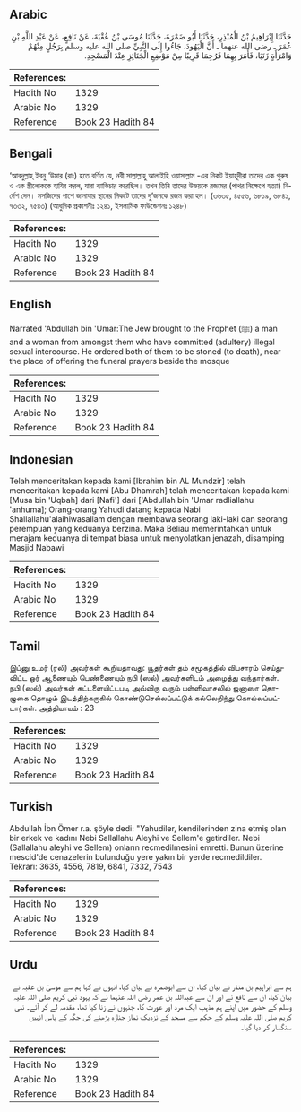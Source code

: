 ## Arabic


<div dir="rtl" lang="ar" style={{fontSize:'larger',backgroundColor:'#f8f9fa',padding:20}}>
حَدَّثَنَا إِبْرَاهِيمُ بْنُ الْمُنْذِرِ، حَدَّثَنَا أَبُو ضَمْرَةَ، حَدَّثَنَا مُوسَى بْنُ عُقْبَةَ، عَنْ نَافِعٍ، عَنْ عَبْدِ اللَّهِ بْنِ عُمَرَ ـ رضى الله عنهما ـ أَنَّ الْيَهُودَ، جَاءُوا إِلَى النَّبِيِّ صلى الله عليه وسلم بِرَجُلٍ مِنْهُمْ وَامْرَأَةٍ زَنَيَا، فَأَمَرَ بِهِمَا فَرُجِمَا قَرِيبًا مِنْ مَوْضِعِ الْجَنَائِزِ عِنْدَ الْمَسْجِدِ‏.‏
</div>
<div style={{backgroundColor:'#f8f9fa',padding:20, marginBottom: 10}}><table> <thead> <tr> <th>References:</th> <th></th> </tr> </thead> <tbody><tr><td>Hadith No</td><td>1329</td></tr><tr><td>Arabic No</td><td>1329</td></tr><tr><td>Reference</td><td>Book 23 Hadith 84</td></tr></tbody></table></div>

## Bengali


<div dir="ltr" lang="bn" style={{fontSize:'larger',backgroundColor:'#f8f9fa',padding:20}}>
‘আবদুল্লাহ্ ইবনু ‘উমার (রাঃ) হতে বর্ণিত যে, নবী সাল্লাল্লাহু আলাইহি ওয়াসাল্লাম -এর নিকট ইয়াহূদীরা তাদের এক পুরুষ ও এক স্ত্রীলোককে হাযির করল, যারা ব্যাভিচার করেছিল। তখন তিনি তাদের উভয়কে রজমের (পাথর নিক্ষেপে হত্যা) নির্দেশ দেন। মসজিদের পাশে জানাযার স্থানের নিকটে তাদের দু’জনকে রজম করা হল। (৩৬৩৫, ৪৫৫৬, ৬৮১৯, ৬৮৪১, ৭৩৩২, ৭৫৪৩) (আধুনিক প্রকাশনীঃ ১২৪১, ইসলামিক ফাউন্ডেশনঃ ১২৪৮)
</div>
<div style={{backgroundColor:'#f8f9fa',padding:20, marginBottom: 10}}><table> <thead> <tr> <th>References:</th> <th></th> </tr> </thead> <tbody><tr><td>Hadith No</td><td>1329</td></tr><tr><td>Arabic No</td><td>1329</td></tr><tr><td>Reference</td><td>Book 23 Hadith 84</td></tr></tbody></table></div>

## English


<div dir="ltr" lang="en" style={{fontSize:'larger',backgroundColor:'#f8f9fa',padding:20}}>
Narrated 'Abdullah bin 'Umar:The Jew brought to the Prophet (ﷺ) a man and a woman from amongst them who have committed (adultery) illegal sexual intercourse. He ordered both of them to be stoned (to death), near the place of offering the funeral prayers beside the mosque
</div>
<div style={{backgroundColor:'#f8f9fa',padding:20, marginBottom: 10}}><table> <thead> <tr> <th>References:</th> <th></th> </tr> </thead> <tbody><tr><td>Hadith No</td><td>1329</td></tr><tr><td>Arabic No</td><td>1329</td></tr><tr><td>Reference</td><td>Book 23 Hadith 84</td></tr></tbody></table></div>

## Indonesian


<div dir="ltr" lang="id" style={{fontSize:'larger',backgroundColor:'#f8f9fa',padding:20}}>
Telah menceritakan kepada kami [Ibrahim bin AL Mundzir] telah menceritakan kepada kami [Abu Dhamrah] telah menceritakan kepada kami [Musa bin 'Uqbah] dari [Nafi'] dari ['Abdullah bin 'Umar radliallahu 'anhuma]; Orang-orang Yahudi datang kepada Nabi Shallallahu'alaihiwasallam dengan membawa seorang laki-laki dan seorang perempuan yang keduanya berzina. Maka Beliau memerintahkan untuk merajam keduanya di tempat biasa untuk menyolatkan jenazah, disamping Masjid Nabawi
</div>
<div style={{backgroundColor:'#f8f9fa',padding:20, marginBottom: 10}}><table> <thead> <tr> <th>References:</th> <th></th> </tr> </thead> <tbody><tr><td>Hadith No</td><td>1329</td></tr><tr><td>Arabic No</td><td>1329</td></tr><tr><td>Reference</td><td>Book 23 Hadith 84</td></tr></tbody></table></div>

## Tamil


<div dir="ltr" lang="ta" style={{fontSize:'larger',backgroundColor:'#f8f9fa',padding:20}}>
இப்னு உமர் (ரலி) அவர்கள் கூறியதாவது: யூதர்கள் தம் சமூகத்தில் விபசாரம் செய்துவிட்ட ஓர் ஆணையும் பெண்ணையும் நபி (ஸல்) அவர்களிடம் அழைத்து வந்தார்கள். நபி (ஸல்) அவர்கள் கட்டளையிட்டபடி அவ்விரு வரும் பள்ளிவாசலில் ஜனாஸா தொழுகை தொழும் இடத்திற்கருகில் கொண்டுசெல்லப்பட்டுக் கல்லெறிந்து கொல்லப்பட்டார்கள். அத்தியாயம் : 23
</div>
<div style={{backgroundColor:'#f8f9fa',padding:20, marginBottom: 10}}><table> <thead> <tr> <th>References:</th> <th></th> </tr> </thead> <tbody><tr><td>Hadith No</td><td>1329</td></tr><tr><td>Arabic No</td><td>1329</td></tr><tr><td>Reference</td><td>Book 23 Hadith 84</td></tr></tbody></table></div>

## Turkish


<div dir="ltr" lang="tr" style={{fontSize:'larger',backgroundColor:'#f8f9fa',padding:20}}>
Abdullah İbn Ömer r.a. şöyle dedi: "Yahudiler, kendilerinden zina etmiş olan bir erkek ve kadını Nebi Sallallahu Aleyhi ve Sellem'e getirdiler. Nebi (Sallallahu aleyhi ve Sellem) onların recmedilmesini emretti. Bunun üzerine mescid'de cenazelerin bulunduğu yere yakın bir yerde recmedildiler. Tekrarı: 3635, 4556, 7819, 6841, 7332, 7543
</div>
<div style={{backgroundColor:'#f8f9fa',padding:20, marginBottom: 10}}><table> <thead> <tr> <th>References:</th> <th></th> </tr> </thead> <tbody><tr><td>Hadith No</td><td>1329</td></tr><tr><td>Arabic No</td><td>1329</td></tr><tr><td>Reference</td><td>Book 23 Hadith 84</td></tr></tbody></table></div>

## Urdu


<div dir="rtl" lang="ur" style={{fontSize:'larger',backgroundColor:'#f8f9fa',padding:20}}>
ہم سے ابراہیم بن منذر نے بیان کیا، ان سے ابوضمرہ نے بیان کیا، انہوں نے کہا ہم سے موسیٰ بن عقبہ نے بیان کیا، ان سے نافع نے اور ان سے عبداللہ بن عمر رضی اللہ عنہما نے کہ یہود نبی کریم صلی اللہ علیہ وسلم کے حضور میں اپنے ہم مذہب ایک مرد اور عورت کا، جنہوں نے زنا کیا تھا، مقدمہ لے کر آئے۔ نبی کریم صلی اللہ علیہ وسلم کے حکم سے مسجد کے نزدیک نماز جنازہ پڑھنے کی جگہ کے پاس انہیں سنگسار کر دیا گیا۔
</div>
<div style={{backgroundColor:'#f8f9fa',padding:20, marginBottom: 10}}><table> <thead> <tr> <th>References:</th> <th></th> </tr> </thead> <tbody><tr><td>Hadith No</td><td>1329</td></tr><tr><td>Arabic No</td><td>1329</td></tr><tr><td>Reference</td><td>Book 23 Hadith 84</td></tr></tbody></table></div>